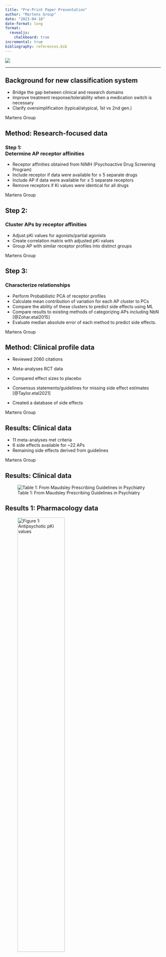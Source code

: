 ```yaml
---
title: "Pre-Print Paper Presentation"
author: "Martens Group"
date: "2023-04-18"
date-format: long
format: 
  revealjs:
    chalkboard: true
incremental: true 
bibliography: references.bib 
---
```


![](img/TitleImg.png)

---

## Background for new classification system

::: incremental
-   Bridge the gap between clinical and research domains
-   Improve treatment response/tolerability when a medication switch is necessary
-   Clarify oversimplification (typical/atypical, 1st vs 2nd gen.)
:::

::: footer
Martens Group
:::

## Method: Research-focused data

### Step 1: <br> Determine AP receptor affinities


::: incremental
-   Receptor affinities obtained from NIMH (Psychoactive Drug Screening Program)
-   Include receptor if data were available for ≤ 5 separate drugs
-   Include AP if data were available for ≤ 5 separate receptors
-   Remove receptors if Ki values were identical for all drugs

:::

::: footer
Martens Group
:::


## Step 2: <br> 
### Cluster APs by receptor affinities


::: incremental
-   Adjust pKi values for agonists/partial agonists
-   Create correlation matrix with adjusted pKi values
-   Group AP with similar receptor profiles into distinct groups
:::

::: footer
Martens Group
:::


## Step 3: <br> 
### Characterize relationships 

::: incremental
-   Perform Probabilistic PCA of receptor profiles
-   Calculate mean contribution of variation for each AP cluster to PCs
-   Compare the ability of these clusters to predict side effects using ML
-   Compare results to existing methods of categorizing APs including NbN [@Zohar.etal2015]
-   Evaluate median absolute error of each method to predict side effects.
:::

::: footer
Martens Group
:::

## Method: Clinical profile data


-   Reviewed 2060 citations

-   Meta-analyses RCT data

-   Compared effect sizes to placebo

-   Consensus statements/guidelines for missing side effect estimates [@Taylor.etal2021]

-   Created a database of side effects

::: footer
Martens Group
:::

## Results: Clinical data

-   11 meta-analyses met criteria
-   6 side effects available for \~22 APs
-   Remaining side effects derived from guidelines



::: footer
Martens Group
:::

## Results: Clinical data

![Table 1: From Maudsley Prescribing Guidelines in Psychiatry](img/db_sideEffects.png){fig-align="center"} 




## Results 1: Pharmacology data 


![Figure 1: Antipsychotic pKi values](img/Fig1.png){width="60%"}



## Results 2: Pharmacology data 


![Figure 2: Receptor-based AP correlation](img/Fig2.png){width="85%"}



## Results 3: Pharmacology data 

![Figure 3: Contribution of receptor-defined AP clusters to PCs](img/Fig3.png){width="75%"}



## Results 4: Pharma & Clinical data

![Figure 4: Clinical profiles of PCs and AP clusters](img/Fig4.png){width="65%"}



## Results 5: Pharma & Clinical data


![Figure 5: Comparison of AP category methods & median error ](img/Fig5.png){width="80%"}



## Conclusion



::: incremental
-   Data-driven method provides a system for researchers and clinicians

-   27 APs and 42 receptors that map well to pharmacology and clinical profiles

-  Groups 1 & 4 more efficacious than 2 & 3

-  Method has potential for use in personalized psychiatry
:::

::: footer
Martens Group
:::


## Discussion:



-   Does regrouping APs have an impact on our work?

-   Can we use the correlation matrix normalized for pKi D2 instead of "Daily Defined Dose" equivalencies?

-   Can we selected genes associated with predicted side effects and check DNAm & gene expression profiles?

::: footer
Martens Group
:::

## Acknowledgements

Stéphanie and Anne-Kristin and you all! ![](img/Martens_web2022final.png){width="70%"}


## References

::: footer
Martens Group 
:::
